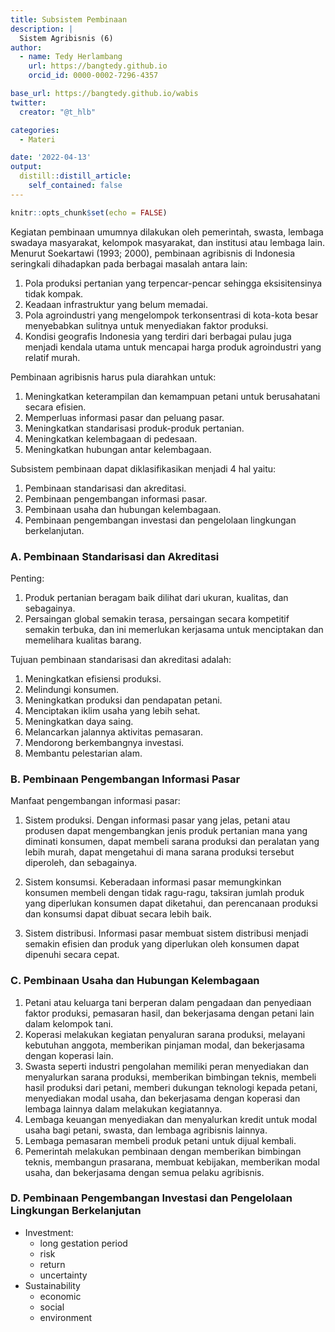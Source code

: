 ```yaml
---
title: Subsistem Pembinaan
description: |
  Sistem Agribisnis (6)
author:
  - name: Tedy Herlambang
    url: https://bangtedy.github.io
    orcid_id: 0000-0002-7296-4357

base_url: https://bangtedy.github.io/wabis
twitter:
  creator: "@t_hlb"

categories:
  - Materi

date: '2022-04-13'
output:
  distill::distill_article:
    self_contained: false
---
```


```r
knitr::opts_chunk$set(echo = FALSE)
```

Kegiatan pembinaan umumnya dilakukan oleh
pemerintah, swasta, lembaga swadaya masyarakat, kelompok
masyarakat, dan institusi atau lembaga lain. Menurut Soekartawi
(1993; 2000), pembinaan agribisnis di Indonesia seringkali
dihadapkan pada berbagai masalah antara lain:

1. Pola produksi pertanian yang terpencar-pencar sehingga
eksisitensinya tidak kompak.
2. Keadaan infrastruktur yang belum memadai.
3. Pola agroindustri yang mengelompok terkonsentrasi di kota-kota
besar menyebabkan sulitnya untuk menyediakan faktor produksi.
4. Kondisi geografis Indonesia yang terdiri dari berbagai pulau juga
menjadi kendala utama untuk mencapai harga produk agroindustri yang relatif murah.

Pembinaan agribisnis harus pula diarahkan untuk:

1. Meningkatkan keterampilan dan kemampuan petani untuk
berusahatani secara efisien.
2. Memperluas informasi pasar dan peluang pasar.
3. Meningkatkan standarisasi produk-produk pertanian.
4. Meningkatkan kelembagaan di pedesaan.
5. Meningkatkan hubungan antar kelembagaan.

Subsistem pembinaan dapat diklasifikasikan menjadi 4 hal yaitu:

1. Pembinaan standarisasi dan akreditasi.
2. Pembinaan pengembangan informasi pasar.
3. Pembinaan usaha dan hubungan kelembagaan.
4. Pembinaan pengembangan investasi dan pengelolaan lingkungan
berkelanjutan.

### A. Pembinaan Standarisasi dan Akreditasi

Penting:

1. Produk pertanian beragam baik dilihat dari ukuran, kualitas, dan
sebagainya.
2.
Persaingan global semakin terasa, persaingan secara kompetitif
semakin terbuka, dan ini memerlukan kerjasama untuk
menciptakan dan memelihara kualitas barang.

Tujuan pembinaan standarisasi dan akreditasi adalah:

1. Meningkatkan efisiensi produksi.
2. Melindungi konsumen.
3. Meningkatkan produksi dan pendapatan petani.
4. Menciptakan iklim usaha yang lebih sehat.
5. Meningkatkan daya saing.
6. Melancarkan jalannya aktivitas pemasaran.
7. Mendorong berkembangnya investasi.
8. Membantu pelestarian alam.

### B. Pembinaan Pengembangan Informasi Pasar

Manfaat pengembangan informasi pasar:

1. Sistem produksi. Dengan informasi pasar yang jelas, petani atau
produsen dapat mengembangkan jenis produk pertanian mana
yang diminati konsumen, dapat membeli sarana produksi dan
peralatan yang lebih murah, dapat mengetahui di mana sarana
produksi tersebut diperoleh, dan sebagainya.

2. Sistem konsumsi. Keberadaan informasi pasar memungkinkan
konsumen membeli dengan tidak ragu-ragu, taksiran jumlah
produk yang diperlukan konsumen dapat diketahui, dan
perencanaan produksi dan konsumsi dapat dibuat secara lebih
baik.

3. Sistem distribusi. Informasi pasar membuat sistem distribusi
menjadi semakin efisien dan produk yang diperlukan oleh
konsumen dapat dipenuhi secara cepat.

### C. Pembinaan Usaha dan Hubungan Kelembagaan

1. Petani atau keluarga tani berperan dalam pengadaan dan
penyediaan faktor produksi, pemasaran hasil, dan bekerjasama
dengan petani lain dalam kelompok tani.
2. Koperasi melakukan kegiatan penyaluran sarana produksi,
melayani kebutuhan anggota, memberikan pinjaman modal, dan
bekerjasama dengan koperasi lain.
3. Swasta seperti industri pengolahan memiliki peran menyediakan
dan menyalurkan sarana produksi, memberikan bimbingan teknis,
membeli hasil produksi dari petani, memberi dukungan teknologi
kepada petani, menyediakan modal usaha, dan bekerjasama
dengan koperasi dan lembaga lainnya dalam melakukan
kegiatannya.
4. Lembaga keuangan menyediakan dan menyalurkan kredit untuk
modal usaha bagi petani, swasta, dan lembaga agribisnis lainnya.
5. Lembaga pemasaran membeli produk petani untuk dijual kembali.
6. Pemerintah
melakukan
pembinaan
dengan
memberikan
bimbingan teknis, membangun prasarana, membuat kebijakan,
memberikan modal usaha, dan bekerjasama dengan semua pelaku
agribisnis.

### D. Pembinaan Pengembangan Investasi dan Pengelolaan Lingkungan Berkelanjutan

- Investment: 
  + long gestation period
  + risk
  + return
  + uncertainty

- Sustainability
  + economic
  + social
  + environment


